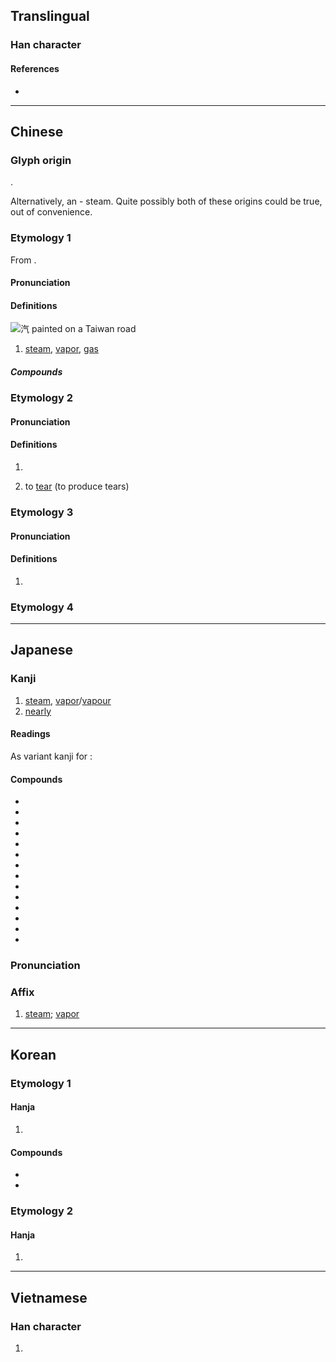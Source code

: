 {{character info}}
==Translingual==
{{stroke order|strokes=7}}

===Han character===
{{Han char|rn=85|rad=水|as=04|sn=7|four=38117|canj=EOMN|ids=⿰氵气}}

====References====
* {{Han ref|kx=0609.060|dkj=17177|dj=1002.030|hdz=31566.040|uh=6C7D|ud=27773|bh=A854|bd=43092}}

----

==Chinese==
{{zh-forms}}

===Glyph origin===
{{Han etym}}
{{Han compound|水|气|ls=psc|c1=s|c2=p|alt1=氵|t1=water}}.

Alternatively, an {{Han compound|氵|气|t1=water|t2=air|ls=ic}} - steam. Quite possibly both of these origins could be true, out of convenience.

===Etymology 1===
From {{zh-l|氣}}.

====Pronunciation====
{{zh-pron
|m=qì
|m-s=qi4
|dg=чи3
|c=hei3
|c-t=hei1
|g=qi3
|h=pfs=hi;gd=hi4
|j=qi3
|mb=ki̿
|md=ké
|mn=khì
|mn-t=ki3
|w=2qi
|x=qi4
|mc=
|oc=y
|cat=n
}}

====Definitions====
[[File:Taiwan road 汽.jpg|thumb|汽 painted on a Taiwan road]]
{{zh-hanzi}}

# [[steam]], [[vapor]], [[gas]]

=====Compounds=====
{{zh-der|出租汽車|公共汽車|汽艇|汽電共生|汽笛|汽輾|無鉛汽油|汽表|汽燈|蒸汽機|汽化|汽水|汽油|汽車旅館|汽酒|汽壓|汽車|汽船|汽化器|汽油引擎|蒸汽|蒸汽船|汽車租賃|汽油燈|汽鍋|汽輪機|汽車美容|汽車保險|汽缸|汽機|汽力|汽化熱|蹼輪汽船|高級汽油|開汽水|雙頭汽鍋|飽和蒸汽|汽標|汽發|水汽}}

===Etymology 2===

====Pronunciation====
{{zh-pron
|m=qì
|c=ngat6,hat1
|mn=ki̍t
|cat=v,adv
}}

====Definitions====
{{zh-hanzi}}

# {{zh-alt-form|汔|to dry; nearly}}
# {{zh-hg}} to [[tear]] (to produce tears)

===Etymology 3===

====Pronunciation====
{{zh-pron
|m=yǐ
|cat=n
}}

====Definitions====
{{zh-hanzi}}

# {{zh-hg}} {{rfdef|zh}} <!--今謂去飯水為汽-->

===Etymology 4===
{{zh-see|𧰙|v}}

----

==Japanese==

===Kanji===
{{ja-kanji|grade=2|rs=水04}}

# [[steam]], [[vapor]]/[[vapour]]
# [[nearly]]

====Readings====
{{ja-readings
|goon=け
|kanon=き
<!--|on=いつ-->
|kun=みずけ-<みづけ, ゆげ-
}}
As variant kanji for {{ja-l|汔}}:
{{ja-readings
|goon=こち
|kanon=きつ
|kun=ちか-い, ほとん-ど
}}
{{attention|ja|check and expand on readings; two different Chinese words? (cmn: qí, ja: ki, ko: gi vs. cmn: yǐ, ko: heul, ja: itsu)}}

====Compounds====
{{der-top|Compounds}}
* {{ja-r|汽%圧|き%あつ}}
* {{ja-r|汽缶|きかん}}
* {{ja-r|汽機|きき}}
* {{ja-r|汽車|きしゃ}}
* {{ja-r|汽章|^きしょう}}
* {{ja-r|汽%水|き%すい}}
* {{ja-r|汽船|きせん}}
* {{ja-r|汽走|きそう}}
* {{ja-r|汽%鎚|き%づち}}
* {{ja-r|汽艇|きてい}}
* {{ja-r|汽%笛|き%てき}}
* {{ja-r|汽%力|き%りょく}}
* {{ja-r|蒸汽|じょうき}}
* {{ja-r|汽%鍋|チー%グオ}}
{{der-bottom}}

{{ja-kanjitab|き|yomi=on}}

===Pronunciation===
{{ja-pron|き|y=on}}

===Affix===
{{ja-pos|affix|き}}

# [[steam]]; [[vapor]]

----

==Korean==

===Etymology 1===

====Hanja====
{{ko-hanja|김|기}}

# {{hanja form of|기|[[steam]]; [[vapour]]}}

====Compounds====
* {{ko-l|기차|[[train]]|汽車}}
* {{ko-l|기선|[[steamship]]; [[steamboat]]|汽船}}

===Etymology 2===

====Hanja====
{{ko-hanja|거의|흘}}

# {{alt form|ko|汔||{{hanja form of|흘|[[nearly]]}}}}

----

==Vietnamese==

===Han character===
{{vi-readings|reading=khí|rs=水04}}

# {{rfdef|vi|sort=水04}}